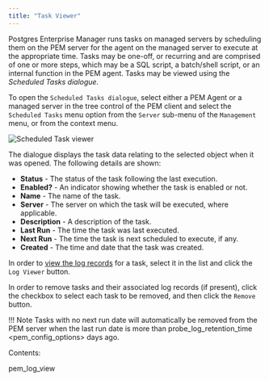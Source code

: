 ```yaml
---
title: "Task Viewer"
---
```


<div id="pem_task_view" class="registered_link"></div>

Postgres Enterprise Manager runs tasks on managed servers by scheduling them on the PEM server for the agent on the managed server to execute at the appropriate time. Tasks may be one-off, or recurring and are comprised of one or more steps, which may be a SQL script, a batch/shell script, or an internal function in the PEM agent. Tasks may be viewed using the *Scheduled Tasks dialogue.*

To open the `Scheduled Tasks dialogue`, select either a PEM Agent or a managed server in the tree control of the PEM client and select the `Scheduled Tasks` menu option from the `Server` sub-menu of the `Management` menu, or from the context menu.

![Scheduled Task viewer](../../images/pem_task_view.png)

The dialogue displays the task data relating to the selected object when it was opened. The following details are shown:

-   **Status** - The status of the task following the last execution.
-   **Enabled?** - An indicator showing whether the task is enabled or not.
-   **Name** - The name of the task.
-   **Server** - The server on which the task will be executed, where applicable.
-   **Description** - A description of the task.
-   **Last Run** - The time the task was last executed.
-   **Next Run** - The time the task is next scheduled to execute, if any.
-   **Created** - The time and date that the task was created.

In order to [view the log records](01_pem_log_view/#pem_log_view) for a task, select it in the list and click the `Log Viewer` button.

In order to remove tasks and their associated log records (if present), click the checkbox to select each task to be removed, and then click the `Remove` button.

!!! Note
    Tasks with no next run date will automatically be removed from the PEM server when the last run date is more than <span class="title-ref">probe_log_retention_time &lt;pem_config_options></span> days ago.

Contents:

<div class="toctree" maxdepth="2">

pem_log_view

</div>
